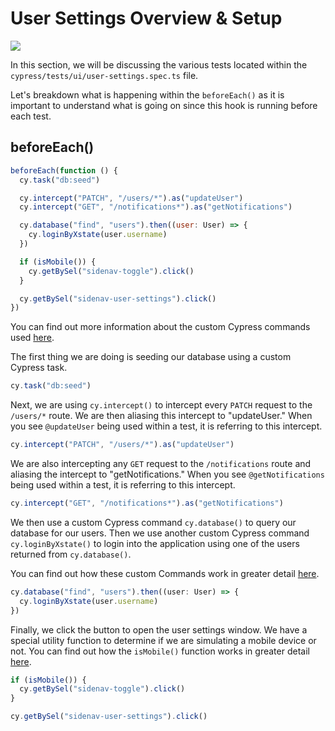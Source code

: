 # User Settings Overview & Setup

![](/images/real-world-examples/user-settings/user-settings-overview-and-setup/Screen_Shot_2021-06-29_at_9.51.44_AM.png)

In this section, we will be discussing the various tests located within the `cypress/tests/ui/user-settings.spec.ts` file.

Let's breakdown what is happening within the `beforeEach()` as it is important to understand what is going on since this hook is running before each test.

## beforeEach()

```js
beforeEach(function () {
  cy.task("db:seed")

  cy.intercept("PATCH", "/users/*").as("updateUser")
  cy.intercept("GET", "/notifications*").as("getNotifications")

  cy.database("find", "users").then((user: User) => {
    cy.loginByXstate(user.username)
  })

  if (isMobile()) {
    cy.getBySel("sidenav-toggle").click()
  }

  cy.getBySel("sidenav-user-settings").click()
})
```

You can find out more information about the custom Cypress commands used [here](/real-world-examples/custom-cypress-commands).

The first thing we are doing is seeding our database using a custom Cypress task.

```js
cy.task("db:seed")
```

Next, we are using `cy.intercept()` to intercept every `PATCH` request to the `/users/*` route. We are then aliasing this intercept to "updateUser." When you see `@updateUser` being used within a test, it is referring to this intercept.

```js
cy.intercept("PATCH", "/users/*").as("updateUser")
```

We are also intercepting any `GET` request to the `/notifications` route and aliasing the intercept to "getNotifications." When you see `@getNotifications` being used within a test, it is referring to this intercept.

```js
cy.intercept("GET", "/notifications*").as("getNotifications")
```

We then use a custom Cypress command `cy.database()` to query our database for our users. Then we use another custom Cypress command `cy.loginByXstate()` to login into the application using one of the users returned from `cy.database()`.

You can find out how these custom Commands work in greater detail [here](/real-world-examples/custom-cypress-commands).

```js
cy.database("find", "users").then((user: User) => {
  cy.loginByXstate(user.username)
})
```

Finally, we click the button to open the user settings window. We have a special utility function to determine if we are simulating a mobile device or not. You can find out how the `isMobile()` function works in greater detail [here](/real-world-examples/custom-cypress-commands).

```js
if (isMobile()) {
  cy.getBySel("sidenav-toggle").click()
}

cy.getBySel("sidenav-user-settings").click()
```
